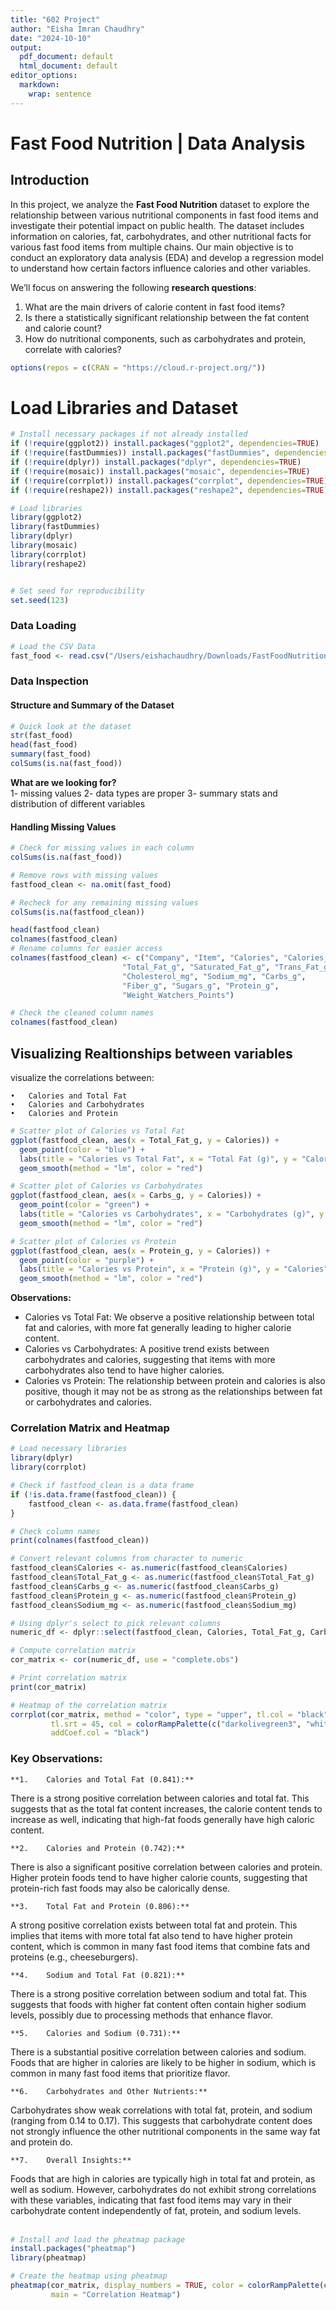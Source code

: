 ```yaml
---
title: "602 Project"
author: "Eisha Imran Chaudhry"
date: "2024-10-10"
output:
  pdf_document: default
  html_document: default
editor_options: 
  markdown: 
    wrap: sentence
---
```


# Fast Food Nutrition \| Data Analysis

## Introduction

In this project, we analyze the **Fast Food Nutrition** dataset to explore the relationship between various nutritional components in fast food items and investigate their potential impact on public health.
The dataset includes information on calories, fat, carbohydrates, and other nutritional facts for various fast food items from multiple chains.
Our main objective is to conduct an exploratory data analysis (EDA) and develop a regression model to understand how certain factors influence calories and other variables.

We'll focus on answering the following **research questions**:

1.  What are the main drivers of calorie content in fast food items?
2.  Is there a statistically significant relationship between the fat content and calorie count?
3.  How do nutritional components, such as carbohydrates and protein, correlate with calories?

```r
options(repos = c(CRAN = "https://cloud.r-project.org/"))
```

# Load Libraries and Dataset

```r
# Install necessary packages if not already installed
if (!require(ggplot2)) install.packages("ggplot2", dependencies=TRUE)
if (!require(fastDummies)) install.packages("fastDummies", dependencies=TRUE)
if (!require(dplyr)) install.packages("dplyr", dependencies=TRUE)
if (!require(mosaic)) install.packages("mosaic", dependencies=TRUE)
if (!require(corrplot)) install.packages("corrplot", dependencies=TRUE)
if (!require(reshape2)) install.packages("reshape2", dependencies=TRUE)

# Load libraries
library(ggplot2)
library(fastDummies)
library(dplyr)
library(mosaic)
library(corrplot)
library(reshape2)


# Set seed for reproducibility
set.seed(123)
```

### Data Loading

```r
# Load the CSV Data 
fast_food <- read.csv("/Users/eishachaudhry/Downloads/FastFoodNutritionMenuV3.csv")
```

### Data Inspection

#### Structure and Summary of the Dataset

```r
# Quick look at the dataset
str(fast_food)
head(fast_food)
summary(fast_food)
colSums(is.na(fast_food))

```

**What are we looking for?** </br> 1- missing values 2- data types are proper 3- summary stats and distribution of different variables

#### Handling Missing Values

```r
# Check for missing values in each column
colSums(is.na(fast_food))

# Remove rows with missing values
fastfood_clean <- na.omit(fast_food)

# Recheck for any remaining missing values
colSums(is.na(fastfood_clean))
```

```r
head(fastfood_clean)
colnames(fastfood_clean)
# Rename columns for easier access
colnames(fastfood_clean) <- c("Company", "Item", "Calories", "Calories_From_Fat", 
                         "Total_Fat_g", "Saturated_Fat_g", "Trans_Fat_g", 
                         "Cholesterol_mg", "Sodium_mg", "Carbs_g", 
                         "Fiber_g", "Sugars_g", "Protein_g", 
                         "Weight_Watchers_Points")

# Check the cleaned column names
colnames(fastfood_clean)
```

## Visualizing Realtionships between variables

visualize the correlations between:

```         
•   Calories and Total Fat
•   Calories and Carbohydrates
•   Calories and Protein
```

```r
# Scatter plot of Calories vs Total Fat
ggplot(fastfood_clean, aes(x = Total_Fat_g, y = Calories)) +
  geom_point(color = "blue") +
  labs(title = "Calories vs Total Fat", x = "Total Fat (g)", y = "Calories") +
  geom_smooth(method = "lm", color = "red")

# Scatter plot of Calories vs Carbohydrates
ggplot(fastfood_clean, aes(x = Carbs_g, y = Calories)) +
  geom_point(color = "green") +
  labs(title = "Calories vs Carbohydrates", x = "Carbohydrates (g)", y = "Calories") +
  geom_smooth(method = "lm", color = "red")

# Scatter plot of Calories vs Protein
ggplot(fastfood_clean, aes(x = Protein_g, y = Calories)) +
  geom_point(color = "purple") +
  labs(title = "Calories vs Protein", x = "Protein (g)", y = "Calories") +
  geom_smooth(method = "lm", color = "red")
```

**Observations:**

-   Calories vs Total Fat: We observe a positive relationship between total fat and calories, with more fat generally leading to higher calorie content. </br>
-   Calories vs Carbohydrates: A positive trend exists between carbohydrates and calories, suggesting that items with more carbohydrates also tend to have higher calories. </br>
-   Calories vs Protein: The relationship between protein and calories is also positive, though it may not be as strong as the relationships between fat or carbohydrates and calories.

### Correlation Matrix and Heatmap

```r
# Load necessary libraries
library(dplyr)
library(corrplot)

# Check if fastfood_clean is a data frame
if (!is.data.frame(fastfood_clean)) {
    fastfood_clean <- as.data.frame(fastfood_clean)
}

# Check column names
print(colnames(fastfood_clean))

# Convert relevant columns from character to numeric
fastfood_clean$Calories <- as.numeric(fastfood_clean$Calories)
fastfood_clean$Total_Fat_g <- as.numeric(fastfood_clean$Total_Fat_g)
fastfood_clean$Carbs_g <- as.numeric(fastfood_clean$Carbs_g)
fastfood_clean$Protein_g <- as.numeric(fastfood_clean$Protein_g)
fastfood_clean$Sodium_mg <- as.numeric(fastfood_clean$Sodium_mg)

# Using dplyr's select to pick relevant columns
numeric_df <- dplyr::select(fastfood_clean, Calories, Total_Fat_g, Carbs_g, Protein_g, Sodium_mg)

# Compute correlation matrix
cor_matrix <- cor(numeric_df, use = "complete.obs")

# Print correlation matrix
print(cor_matrix)

# Heatmap of the correlation matrix
corrplot(cor_matrix, method = "color", type = "upper", tl.col = "black", 
         tl.srt = 45, col = colorRampPalette(c("darkolivegreen3", "white", "aquamarine4"))(200), 
         addCoef.col = "black")
```

### Key Observations:

```         
**1.    Calories and Total Fat (0.841):**
```

There is a strong positive correlation between calories and total fat.
This suggests that as the total fat content increases, the calorie content tends to increase as well, indicating that high-fat foods generally have high caloric content.
</br>

```         
**2.    Calories and Protein (0.742):**
```

There is also a significant positive correlation between calories and protein.
Higher protein foods tend to have higher calorie counts, suggesting that protein-rich fast foods may also be calorically dense.
</br>

```         
**3.    Total Fat and Protein (0.806):**
```

A strong positive correlation exists between total fat and protein.
This implies that items with more total fat also tend to have higher protein content, which is common in many fast food items that combine fats and proteins (e.g., cheeseburgers).
</br>

```         
**4.    Sodium and Total Fat (0.821):**
```

There is a strong positive correlation between sodium and total fat.
This suggests that foods with higher fat content often contain higher sodium levels, possibly due to processing methods that enhance flavor.
</br>

```         
**5.    Calories and Sodium (0.731):**
```

There is a substantial positive correlation between calories and sodium.
Foods that are higher in calories are likely to be higher in sodium, which is common in many fast food items that prioritize flavor.
</br>

```         
**6.    Carbohydrates and Other Nutrients:**
```

Carbohydrates show weak correlations with total fat, protein, and sodium (ranging from 0.14 to 0.17).
This suggests that carbohydrate content does not strongly influence the other nutritional components in the same way fat and protein do.
</br>

```         
**7.    Overall Insights:**
```

Foods that are high in calories are typically high in total fat and protein, as well as sodium.
However, carbohydrates do not exhibit strong correlations with these variables, indicating that fast food items may vary in their carbohydrate content independently of fat, protein, and sodium levels.
</br> </br>

```r
# Install and load the pheatmap package
install.packages("pheatmap")
library(pheatmap)

# Create the heatmap using pheatmap
pheatmap(cor_matrix, display_numbers = TRUE, color = colorRampPalette(c("lightblue", "white", "orange"))(50),
         main = "Correlation Heatmap")

```
